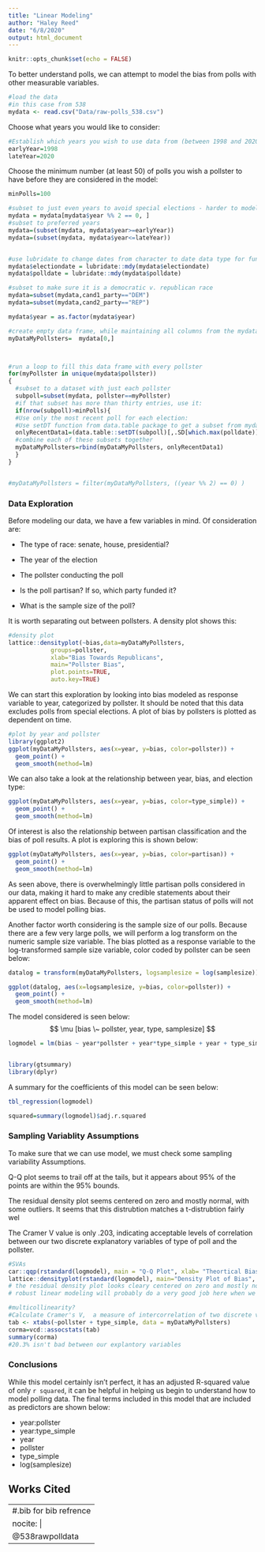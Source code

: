 ```yaml
---
title: "Linear Modeling"
author: "Haley Reed"
date: "6/8/2020"
output: html_document
---
```


```r
knitr::opts_chunk$set(echo = FALSE)
```

To better understand polls, we can attempt to model the bias from polls with other measurable variables. 

```r
#load the data
#in this case from 538
mydata <- read.csv("Data/raw-polls_538.csv")
```

Choose what years you would like to consider:

```r
#Establish which years you wish to use data from (between 1998 and 2020):
earlyYear=1998
lateYear=2020
```

Choose the minimum number (at least 50) of polls you wish a pollster to have before they are considered in the model:

```r
minPolls=100
```

```r
#subset to just even years to avoid special elections - harder to model
mydata = mydata[mydata$year %% 2 == 0, ]
#subset to preferred years
mydata=(subset(mydata, mydata$year>=earlyYear))
mydata=(subset(mydata, mydata$year<=lateYear))


#use lubridate to change dates from character to date data type for functionality. 
mydata$electiondate = lubridate::mdy(mydata$electiondate)
mydata$polldate = lubridate::mdy(mydata$polldate)

#subset to make sure it is a democratic v. republican race
mydata=subset(mydata,cand1_party=="DEM")
mydata=subset(mydata,cand2_party=="REP")

mydata$year = as.factor(mydata$year)

#create empty data frame, while maintaining all columns from the mydata structure
myDataMyPollsters=  mydata[0,]



#run a loop to fill this data frame with every pollster
for(myPollster in unique(mydata$pollster))
{
  #subset to a dataset with just each pollster
  subpoll=subset(mydata, pollster==myPollster)
  #if that subset has more than thirty entries, use it:
  if(nrow(subpoll)>minPolls){
  #Use only the most recent poll for each election:
  #Use setDT function from data.table package to get a subset from mydata with just the max. value of the date element for each race (grouped with the keyby function). Call this new subset of data onlyRecentData.
  onlyRecentData1=(data.table::setDT(subpoll)[,.SD[which.max(polldate)],keyby=race_id])
  #combine each of these subsets together
  myDataMyPollsters=rbind(myDataMyPollsters, onlyRecentData1)
  }
}


#myDataMyPollsters = filter(myDataMyPollsters, ((year %% 2) == 0) )

```

### Data Exploration


Before modeling our data, we have a few variables in mind. Of consideration are:

* The type of race: senate, house, presidential?

* The year of the election 

* The pollster conducting the poll

* Is the poll partisan? If so, which party funded it?

* What is the sample size of the poll?

It is worth separating out between pollsters. A density plot shows this:
```r
#density plot 
lattice::densityplot(~bias,data=myDataMyPollsters,
            groups=pollster,
            xlab="Bias Towards Republicans",
            main="Pollster Bias",
            plot.points=TRUE,
            auto.key=TRUE)
```




We can start this exploration by looking into bias modeled as response variable to year, categorized by pollster. It should be noted that this data excludes polls from special elections. A plot of bias by pollsters is plotted as dependent on time. 

```r
#plot by year and pollster
library(ggplot2)
ggplot(myDataMyPollsters, aes(x=year, y=bias, color=pollster)) +
  geom_point() +
  geom_smooth(method=lm)
```

We can also take a look at the relationship between year, bias, and election type:

```r
ggplot(myDataMyPollsters, aes(x=year, y=bias, color=type_simple)) +
  geom_point() +
  geom_smooth(method=lm)
```

Of interest is also the relationship between partisan classification and the bias of poll results. A plot is exploring this is shown below:

```r
ggplot(myDataMyPollsters, aes(x=year, y=bias, color=partisan)) +
  geom_point() +
  geom_smooth(method=lm)
```

As seen above, there is overwhelmingly little partisan polls considered in our data, making it hard to make any credible statements about their apparent effect on bias. Because of this, the partisan status of polls will not be used to model polling bias.

Another factor worth considering is the sample size of our polls. Because there are a few very large polls, we will perform a log transform on the numeric sample size variable. The bias plotted as a response variable to the log-transformed sample size variable, color coded by pollster can be seen below:

```r
datalog = transform(myDataMyPollsters, logsamplesize = log(samplesize))

ggplot(datalog, aes(x=logsamplesize, y=bias, color=pollster)) +
  geom_point() +
  geom_smooth(method=lm)


```

The model considered is seen below:
$$ \mu  [bias \~ pollster, year, type, samplesize] $$
```r
logmodel = lm(bias ~ year*pollster + year*type_simple + year + type_simple + pollster + logsamplesize , data = datalog)


library(gtsummary)
library(dplyr)
```

A summary for the coefficients of this model can be seen below:

```r

tbl_regression(logmodel)

squared=summary(logmodel)$adj.r.squared
```

### Sampling Variablity Assumptions

To make sure that we can use model, we must check some sampling variability Assumptions.

Q-Q plot seems to trail off at the tails, but it appears about 95% of the points are within the 95% bounds.

The residual density plot seems centered on zero and mostly normal, with some outliers. It seems that this distrubtion matches a t-distrubtion fairly wel

The Cramer V value is only .203, indicating acceptable levels of correlation between our two discrete explanatory variables of type of poll and the pollster.

```r
#SVAs
car::qqp(rstandard(logmodel), main = "Q-Q Plot", xlab= "Theortical Bias Values", ylab="Actual Bias Values")
lattice::densityplot(rstandard(logmodel), main="Density Plot of Bias", xlab="Bias Towards Repulicans")
# the residual density plot looks cleary centered on zero and mostly normal with outliers
# robust linear modeling will probably do a very good job here when we construct our Bayesian model

#multicollinearity?
#Calculate Cramer's V,  a measure of intercorrelation of two discrete variables
tab <- xtabs(~pollster + type_simple, data = myDataMyPollsters)
corma=vcd::assocstats(tab)
summary(corma)
#20.3% isn't bad between our explantory variables

```

### Conclusions

While this model certainly isn't perfect, it has an adjusted R-squared value of only `r squared`, it can be helpful in helping us begin to understand how to model polling data. The final terms included in this model that are included as predictors are shown below:

* year:pollster
* year:type_simple
* year
* pollster
* type_simple
* log(samplesize)



\newpage
## Works Cited

---
#.bib for bib refrence
nocite: |
  @538rawpolldata
---